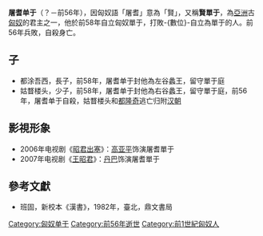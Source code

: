 {{noteTA
|1=zh-hans:单于; zh-hant:單于;
}}
'''屠耆单于'''（？－前56年），因匈奴語「屠耆」意為「賢」，又稱'''賢單于'''，為[[亞洲|亞洲]]古[[匈奴|匈奴]]的君主之一，他於前58年自立匈奴單于，打敗-{數位}-自立為單于的人。前56年兵敗，自殺身亡。
==子==
* 都涂吾西，長子，前58年，屠耆单于封他為左谷蠡王，留守單于庭
* 姑瞀楼头，少子，前58年，屠耆单于封他為右谷蠡王，留守單于庭，前56年，屠耆单于自殺，姑瞀楼头和[[都隆奇|都隆奇]]逃亡归附[[汉朝|汉朝]]

== 影視形象 ==
*2006年电视剧《[[昭君出塞_(电视剧)|昭君出塞]]》：[[高亚平|高亚平]]饰演屠耆單于
*2007年电视剧《[[王昭君_(央視電視劇)|王昭君]]》：[[丹巴﹙演员﹚|丹巴]]饰演屠耆單于

==參考文獻==
*班固，新校本《漢書》，1982年，臺北，鼎文書局

{{start box}}
{{s-before|[[呼韓邪單于|呼韓邪單于]]}}
{{s-title|[[匈奴|匈奴]][[單于|單于]]|前58年 - 前56年}}
{{s-after|[[呼揭單于|呼揭單于]]}}
{{end box}}

{{匈奴單于}}


[[Category:匈奴单于|Category:匈奴单于]]
[[Category:前56年逝世|Category:前56年逝世]]
[[Category:前1世紀匈奴人|Category:前1世紀匈奴人]]